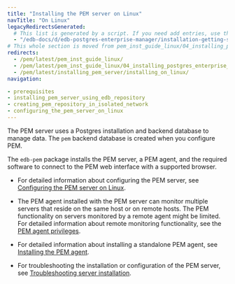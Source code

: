 ```yaml
---
title: "Installing the PEM server on Linux"
navTitle: "On Linux"
legacyRedirectsGenerated:
  # This list is generated by a script. If you need add entries, use the `legacyRedirects` key.
  - "/edb-docs/d/edb-postgres-enterprise-manager/installation-getting-started/linux-installation-guide/8.0/installing_pem_server_on_linux.html"
# This whole section is moved from pem_inst_guide_linux/04_installing_postgres_enterprise_manager and the navtitle is added.
redirects:
  - /pem/latest/pem_inst_guide_linux/
  - /pem/latest/pem_inst_guide_linux/04_installing_postgres_enterprise_manager/
  - /pem/latest/installing_pem_server/installing_on_linux/
navigation:

- prerequisites
- installing_pem_server_using_edb_repository
- creating_pem_repository_in_isolated_network
- configuring_the_pem_server_on_linux
---
```


The PEM server uses a Postgres installation and backend database to manage data. The `pem` backend database is created when you configure PEM.

The `edb-pem` package installs the PEM server, a PEM agent, and the required software to connect to the PEM web interface with a supported browser.

-   For detailed information about configuring the PEM server, see [Configuring the PEM server on Linux](configuring_the_pem_server_on_linux).

-   The PEM agent installed with the PEM server can monitor multiple servers that reside on the same host or on remote hosts. The PEM functionality on servers monitored by a remote agent might be limited. For detailed information about remote monitoring functionality, see the [PEM agent privileges](../../managing_pem_agent/#agent-privileges).

-   For detailed information about installing a standalone PEM agent, see [Installing the PEM agent](../../installing_pem_agent).

-   For troubleshooting the installation or configuration of the PEM server, see [Troubleshooting server installation](../../troubleshooting_server/).
